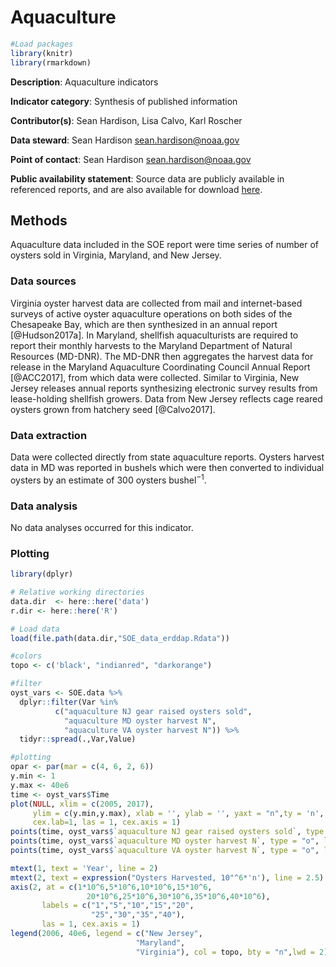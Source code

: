 # Aquaculture

```r

#Load packages
library(knitr)
library(rmarkdown)

```
**Description**: Aquaculture indicators

**Indicator category**: Synthesis of published information

**Contributor(s)**: Sean Hardison, Lisa Calvo, Karl Roscher
  
**Data steward**: Sean Hardison <sean.hardison@noaa.gov>
  
**Point of contact**: Sean Hardison <sean.hardison@noaa.gov> 
  
**Public availability statement**: Source data are publicly available in referenced reports, and are also available for download [here](https://comet.nefsc.noaa.gov/erddap/tabledap/aquaculture_soe_v1.html). 


## Methods
Aquaculture data included in the SOE report were time series of number of oysters sold in Virginia, Maryland, and New Jersey. 


### Data sources
Virginia oyster harvest data are collected from mail and internet-based surveys of active oyster aquaculture operations on both sides of the Chesapeake Bay, which are then synthesized in an annual report [@Hudson2017a]. In Maryland, shellfish aquaculturists are required to report their monthly harvests to the Maryland Department of Natural Resources (MD-DNR). The MD-DNR then aggregates the harvest data for release in the Maryland Aquaculture Coordinating Council Annual Report [@ACC2017], from which data were collected. Similar to Virginia, New Jersey releases annual reports synthesizing electronic survey results from lease-holding shellfish growers. Data from New Jersey reflects cage reared oysters grown from hatchery seed [@Calvo2017]. 


### Data extraction 
Data were collected directly from state aquaculture reports. Oysters harvest data in MD was reported in bushels which were then converted to individual oysters by an estimate of 300 oysters bushel$^{-1}$.

### Data analysis
No data analyses occurred for this indicator.

### Plotting

```r

library(dplyr)

# Relative working directories
data.dir  <- here::here('data')
r.dir <- here::here('R')

# Load data
load(file.path(data.dir,"SOE_data_erddap.Rdata"))

#colors
topo <- c('black', "indianred", "darkorange")

#filter
oyst_vars <- SOE.data %>%
  dplyr::filter(Var %in%
          c("aquaculture NJ gear raised oysters sold",
            "aquaculture MD oyster harvest N",
            "aquaculture VA oyster harvest N")) %>% 
  tidyr::spread(.,Var,Value)

#plotting
opar <- par(mar = c(4, 6, 2, 6))
y.min <- 1
y.max <- 40e6
time <- oyst_vars$Time
plot(NULL, xlim = c(2005, 2017),
     ylim = c(y.min,y.max), xlab = '', ylab = '', yaxt = "n",ty = 'n',
     cex.lab=1, las = 1, cex.axis = 1)
points(time, oyst_vars$`aquaculture NJ gear raised oysters sold`, type = "o", lwd = 2.5, col = topo[1], pch = 20)
points(time, oyst_vars$`aquaculture MD oyster harvest N`, type = "o", lwd = 2.5, col = topo[2], pch = 20)
points(time, oyst_vars$`aquaculture VA oyster harvest N`, type = "o", lwd = 2.5, col = topo[3], pch = 20)

mtext(1, text = 'Year', line = 2)
mtext(2, text = expression("Oysters Harvested, 10"^6*'n'), line = 2.5)
axis(2, at = c(1*10^6,5*10^6,10*10^6,15*10^6,
                 20*10^6,25*10^6,30*10^6,35*10^6,40*10^6), 
       labels = c("1","5","10","15","20",
                  "25","30","35","40"),
       las = 1, cex.axis = 1)
legend(2006, 40e6, legend = c("New Jersey",
                            "Maryland",
                            "Virginia"), col = topo, bty = "n",lwd = 2)

```




